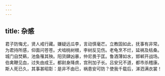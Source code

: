 ```yaml
---
---
---
```

title: 杂感
---



君子防悔尤，贤人戒行藏。嫌疑远瓜李，言动慎毫芒。立教固如此，抚事有非常。为君持所感，仰面问苍苍。犬啮桃树根，李树反见伤。老龟烹不烂，延祸及枯桑。城门自焚爇，池鱼罹其殃。阳货肆凶暴，仲尼畏于匡。鲁酒薄如水，邯郸开战场。伯禽鞭见血，过失由成王。都尉身降虏，宫刑加子长。吕安兄不道，都市杀稽康。斯人死已久，其事甚昭彰：是非不由已，祸患安可防？使我千载后，涕泗满衣裳！